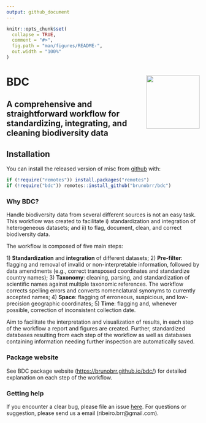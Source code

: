 ```yaml
---
output: github_document
---
```


<!-- README.md is generated from README.Rmd. Please edit that file -->

```r
knitr::opts_chunk$set(
  collapse = TRUE,
  comment = "#>",
  fig.path = "man/figures/README-",
  out.width = "100%"
)
```


# BDC <a href='https://github.com/brunobrr/bdc'><img src='https://github.com/brunobrr/bdc/blob/master/man/figures/logo.png' align="right" height="139" /></a>

## A comprehensive and straightforward workflow for standardizing, integrating, and cleaning biodiversity data

<!-- badges: start -->

<!-- badges: end -->

## Installation

You can install the released version of misc from [github](https://github.com/brunobrr/bdc) with:

```r
if (!require("remotes")) install.packages("remotes")
if (!require("bdc")) remotes::install_github("brunobrr/bdc")
```

### Why BDC?

Handle biodiversity data from several different sources is not an easy task. This workflow was created to facilitate i) standardization and integration of heterogeneous datasets; and ii) to flag, document, clean, and correct biodiversity data.

The workflow is composed of five main steps:

1\) **Standardization** and **integration** of different datasets;
2) **Pre-filter**: flagging and removal of invalid or non-interpretable information, followed by data amendments (e.g., correct transposed coordinates and standardize country names);
3) **Taxonomy**: cleaning, parsing, and standardization of scientific names against multiple taxonomic references. The workflow corrects spelling errors and converts nomenclatural synonyms to currently accepted names;
4) **Space**: flagging of erroneous, suspicious, and low-precision geographic coordinates;
5) **Time**: flagging and, whenever possible, correction of inconsistent collection date.

Aim to facilitate the interpretation and visualization of results, in each step of the workflow a report and figures are created. Further, standardized databases resulting from each step of the workflow as well as databases containing information needing further inspection are automatically saved.

### Package website

See BDC package website (<https://brunobrr.github.io/bdc/>) for detailed explanation on each step of the workflow.

### Getting help

If you encounter a clear bug, please file an issue [here](https://github.com/brunobrr/bdc/issues). For questions or suggestion, please send us a email (ribeiro.brr\@gmail.com).
